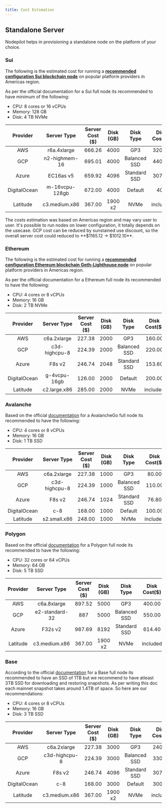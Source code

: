 ```yaml
---
title: Cost Estimation
---
```


## Standalone Server

Nodepilot helps in provisioning a standalone node on the platform of your choice.

### Sui

The following is the estimated cost for running a [**recommended configuration Sui blockchain node**](https://docs.sui.io/build/fullnode#hardware-requirements) on popular platform providers in Americas region.

As per the official documentation for a Sui full node its recommended to have minimum of the following:

- CPU: 8 cores or 16 vCPUs
- Memory: 128 GB
- Disk: 4 TB NVMe

|   Provider   |  Server Type   | Server Cost ($) | Disk (GB) |  Disk Type   | Disk Cost($) |                                         Monthly Cost ($)                                         |
| :----------: | :------------: | :-------------: | :-------: | :----------: | :----------: | :----------------------------------------------------------------------------------------------: |
|     AWS      |  r6a.4xlarge   |     666.26      |   4000    |     GP3      |    320.00    |     [986.26](https://calculator.aws/#/estimate?id=24d697438d2b3e52b77bab7e1004cfe36e48651a)      |
|     GCP      | n2-highmem-16  |     695.01      |   4000    | Balanced SSD |    440.00    | [1135.01](https://cloud.google.com/products/calculator/#id=c7c15d25-5a25-4133-ac1f-87c8fabc1e03) |
|    Azure     |   EC16as v5    |     659.92      |   4096    | Standard SSD |    307.20    |                  [967.12](https://azure.com/e/73021f4d1540424da67fb8f799f6a81a)                  |
| DigitalOcean | m-16vcpu-128gb |     672.00      |   4000    |   Default    |     400      |                                             1072.00                                              |
|   Latitude   | c3.medium.x86  |     367.00      |  1900 x2  |     NVMe     |   included   |                                              288.00                                              |

<Note>
	The costs estimation was based on Americas region and may vary user to user.
	It's possible to run nodes on lower configuration, it totally depends on the
	usecase.
</Note>

<Info>
	GCP cost can be reduced by sunstained use discount, so the overall server cost
	could reduced to **$1165.12 -> $1012.10**.
</Info>

### Ethereum

The following is the estimated cost for running a [**recommended configuration Ethereum blockchain Geth-Lighthouse node**](https://ethereum.org/en/developers/docs/nodes-and-clients/run-a-node/#requirements) on popular platform providers in Americas region.

As per the official documentation for a Ethereum full node its recommended to have the following:

- CPU: 4 cores or 8 vCPUs
- Memory: 16 GB
- Disk: 2 TB NVMe

|   Provider   |  Server Type  | Server Cost ($) | Disk (GB) |  Disk Type   | Disk Cost($) |                                        Monthly Cost ($)                                         |
| :----------: | :-----------: | :-------------: | :-------: | :----------: | :----------: | :---------------------------------------------------------------------------------------------: |
|     AWS      |  c6a.2xlarge  |     227.38      |   2000    |     GP3      |    160.00    |     [387.38](https://calculator.aws/#/estimate?id=b51da113ad6fd3a95a9a1d931d2853cf77e098cb)     |
|     GCP      | c3d-highcpu-8 |     224.39      |   2000    | Balanced SSD |    220.00    | [444.39](https://cloud.google.com/products/calculator/#id=947aa446-e85b-4351-9205-6bcdaa0efdda) |
|    Azure     |    F8s v2     |     246.74      |   2048    | Standard SSD |    153.60    |                 [400.34](https://azure.com/e/a5d0d5046374439497588dda8040d8be)                  |
| DigitalOcean | g-4vcpu-16gb  |     126.00      |   2000    |   Default    |    200.00    |                                             326.00                                              |
|   Latitude   | c2.large.x86  |     285.00      |   2000    |     NVMe     |   included   |                                             285.00                                              |

### Avalanche

Based on the official [documentation](https://docs.avax.network/nodes/run/node-manually#hardware-and-os-requirements) for a AvalancheGo full node its recommended to have the following:

- CPU: 4 cores or 8 vCPUs
- Memory: 16 GB
- Disk: 1 TB SSD

|   Provider   |  Server Type  | Server Cost ($) | Disk (GB) |  Disk Type   | Disk Cost($) |                                        Monthly Cost ($)                                         |
| :----------: | :-----------: | :-------------: | :-------: | :----------: | :----------: | :---------------------------------------------------------------------------------------------: |
|     AWS      |  c6a.2xlarge  |     227.38      |   1000    |     GP3      |    80.00     |     [307.38](https://calculator.aws/#/estimate?id=00a0e331b796c5d4f965270b3941c12491c1a596)     |
|     GCP      | c3d-highcpu-8 |     224.39      |   1000    | Balanced SSD |    110.00    | [334.39](https://cloud.google.com/products/calculator/#id=080e71a3-af23-4656-9142-3e3921edf76a) |
|    Azure     |    F8s v2     |     246.74      |   1024    | Standard SSD |    76.80     |                 [323.54](https://azure.com/e/b129561afa044f0b9a4d70eacd841803)                  |
| DigitalOcean |      c-8      |     168.00      |   1000    |   Default    |    100.00    |                                             268.00                                              |
|   Latitude   | s2.small.x86  |     248.00      |   1000    |     NVMe     |   included   |                                             248.00                                              |

### Polygon

Based on the official [documentation](https://wiki.polygon.technology/docs/pos/validator/validator-node-system-requirements/#recommended-system-requirements) for a Polygon full node its recommended to have the following:

- CPU: 32 cores or 64 vCPUs
- Memory: 64 GB
- Disk: 5 TB SSD

| Provider |  Server Type   | Server Cost ($) | Disk (GB) |  Disk Type   | Disk Cost($) |                                         Monthly Cost ($)                                         |
| :------: | :------------: | :-------------: | :-------: | :----------: | :----------: | :----------------------------------------------------------------------------------------------: |
|   AWS    |  c6a.8xlarge   |     897.52      |   5000    |     GP3      |    400.00    |     [1297.52](https://calculator.aws/#/estimate?id=04bf591a3282b954693d68bd9823639a8663e5bf)     |
|   GCP    | e2-standard-32 |       887       |   5000    | Balanced SSD |    550.00    | [1437.00](https://cloud.google.com/products/calculator/#id=e0cbe41f-0db4-4ee9-b2eb-01c8fcbf46ca) |
|  Azure   |    F32s v2     |     987.69      |   8192    | Standard SSD |    614.40    |                 [1602.09](https://azure.com/e/860e5698810f4438bf5c9f8429ecb8b7)                  |
| Latitude | c3.medium.x86  |     367.00      |  1900 x2  |     NVMe     |   included   |                                              372.00                                              |

### Base

According to the official [documentation](https://docs.base.org/guides/run-a-base-node#hardware-requirements) for a Base full node its recommended to have an SSD of 1TB but
we recommend to have atleast 3TB SSD for downloading and restoring snapshots. As per writing this doc each mainnet snapshot takes around 1.4TB of space. So here are our recommendations:

- CPU: 4 cores or 8 vCPUs
- Memory: 16 GB
- Disk: 3 TB SSD

|   Provider   |  Server Type  | Server Cost ($) | Disk (GB) |  Disk Type   | Disk Cost($) |                                        Monthly Cost ($)                                         |
| :----------: | :-----------: | :-------------: | :-------: | :----------: | :----------: | :---------------------------------------------------------------------------------------------: |
|     AWS      |  c6a.2xlarge  |     227.38      |   3000    |     GP3      |    240.00    |     [467.38](https://calculator.aws/#/estimate?id=59eb7915a3cf1b6319fa03a9cf28b030199b331a)     |
|     GCP      | c3d-highcpu-8 |     224.39      |   3000    | Balanced SSD |    330.00    | [554.39](https://cloud.google.com/products/calculator/#id=d85e27f6-c8d9-4af6-bb00-fbf915dd30a1) |
|    Azure     |    F8s v2     |     246.74      |   4096    | Standard SSD |    307.40    |                 [554.14](https://azure.com/e/9de1140735a849349aea66ba899dff35)                  |
| DigitalOcean |      c-8      |     168.00      |   3000    |   Default    |    300.00    |                                             468.00                                              |
|   Latitude   | c3.medium.x86 |     367.00      |  1900 x2  |     NVMe     |   included   |                                             388.00                                              |
